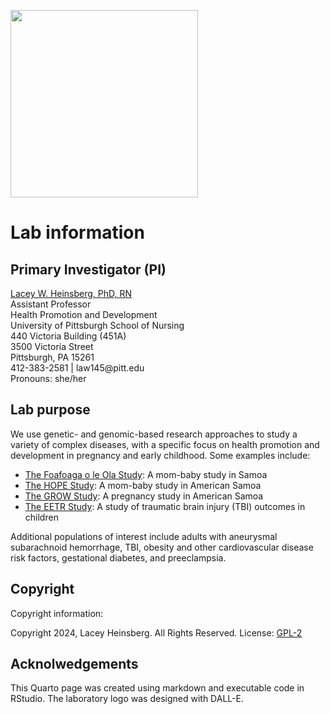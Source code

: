 ![](HeinsbergLab.png){fig-align="center" width="300"}

# Lab information {.unnumbered}

## Primary Investigator (PI)

[Lacey W. Heinsberg, PhD, RN](https://www.nursing.pitt.edu/person/lacey-w-heinsberg)\
Assistant Professor\
Health Promotion and Development\
University of Pittsburgh School of Nursing\
440 Victoria Building (451A)\
3500 Victoria Street\
Pittsburgh, PA 15261\
412-383-2581 \| law145\@pitt.edu\
Pronouns: she/her

## Lab purpose

We use genetic- and genomic-based research approaches to study a variety of complex diseases, with a specific focus on health promotion and development in pregnancy and early childhood. Some examples include:

-   [The Foafoaga o le Ola Study](./foafoaga.qmd): A mom-baby study in Samoa
-   [The HOPE Study](./hope.qmd): A mom-baby study in American Samoa
-   [The GROW Study](./grow.qmd): A pregnancy study in American Samoa
-   [The EETR Study](./eetr.qmd): A study of traumatic brain injury (TBI) outcomes in children

Additional populations of interest include adults with aneurysmal subarachnoid hemorrhage, TBI, obesity and other cardiovascular disease risk factors, gestational diabetes, and preeclampsia.

## Copyright

Copyright information:

Copyright 2024, Lacey Heinsberg. All Rights Reserved. License: [GPL-2](https://www.gnu.org/licenses/old-licenses/gpl-2.0.en.html)

## Acknolwedgements

This Quarto page was created using markdown and executable code in RStudio. The laboratory logo was designed with DALL-E.
